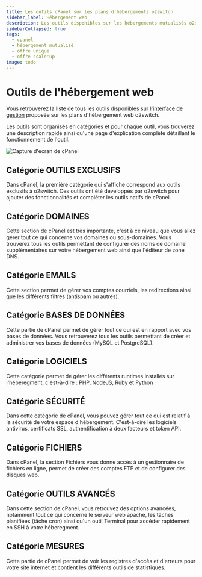 ```yaml
---
title: Les outils cPanel sur les plans d'hébergements o2switch
sidebar_label: Hébergement web
description: Les outils disponibles sur les hébergements mutualisés o2switch
sidebarCollapsed: true
tags: 
  - cpanel 
  - hébergement mutualisé
  - offre unique 
  - offre scale'up
image: todo 
---
```


# Outils de l'hébergement web 

Vous retrouverez la liste de tous les outils disponibles sur l'[interface de gestion](https://www.o2switch.fr/interface/) proposée sur les plans d'hébergement web o2switch.

Les outils sont organisés en catégories et pour chaque outil, vous trouverez une description rapide ainsi qu'une page d'explication complète détaillant le fonctionnement de l'outil.

<Image src="/img/docs/cpanel/interface-o2switch-cpanel.png" alt="Capture d'écran de cPanel" caption="Capture d'écran de la page d'acceuil de cPanel avec les différentes catégories et outils" title="Page d'accueil de l'interface technique"/>

## Catégorie OUTILS EXCLUSIFS

Dans cPanel, la première catégorie qui s'affiche correspond aux outils exclusifs à o2switch. Ces outils ont été developpés par o2switch pour ajouter des fonctionnalités et compléter les outils natifs de cPanel. 

<ToolCard tool="o2switch-wp-tiger" />

<ToolCard tool="o2switch-multiple-accounts" />

<ToolCard tool="o2switch-tiger-protect" />

<ToolCard tool="o2switch-ipxtender" />

<ToolCard tool="o2switch-lscache" />

<ToolCard tool="o2switch-xtrem-cache" />

<ToolCard tool="o2switch-redis-manager" />

<ToolCard tool="o2switch-memcached-manager" />

<ToolCard tool="o2switch-pagespeed" />

## Catégorie DOMAINES

Cette section de cPanel est très importante, c'est à ce niveau que vous allez gérer tout ce qui concerne vos domaines ou sous-domaines. 
Vous trouverez tous les outils permettant de configurer des noms de domaine supplémentaires sur votre hébergement web ainsi que l'éditeur de zone DNS.

<ToolCard tool="domains" />

<ToolCard tool="subdomains" />

<ToolCard tool="zone_editor" />

<ToolCard tool="redirects" />

## Catégorie EMAILS

Cette section permet de gérer vos comptes courriels, les redirections ainsi que les différents filtres (antispam ou autres).

<ToolCard tool="email_accounts" />

<ToolCard tool="email_deliverability" />

<ToolCard tool="track_delivery" />

<ToolCard tool="autoresponders" />

<ToolCard tool="forwarders" />

<ToolCard tool="email_filters" />

<ToolCard tool="global_email_filters" />

<ToolCard tool="email_routing" />

<ToolCard tool="boxtrapper" />

<ToolCard tool="calendar_and_contacts" />

<ToolCard tool="encryption" />

<ToolCard tool="email_disk_usage" />

<ToolCard tool="apache_spam_assassin" />

<ToolCard tool="address_importer" />

<ToolCard tool="mailing_lists" />

## Catégorie BASES DE DONNÉES

Cette partie de cPanel permet de gérer tout ce qui est en rapport avec vos bases de données. 
Vous retrouverez tous les outils permettant de créer et administrer vos bases de données (MySQL et PostgreSQL).


<ToolCard tool="mysql_databases" />

<ToolCard tool="php_my_admin" />

<ToolCard tool="remote_mysql" />

<ToolCard tool="postgresql_databases" />

<ToolCard tool="php_pg_admin" />

## Catégorie LOGICIELS

Cette catégorie permet de gérer les différents runtimes installés sur l'héberegment, c'est-à-dire : PHP, NodeJS, Ruby et Python


<ToolCard tool="lvephpsel" />

<ToolCard tool="lvenodejssel" />

<ToolCard tool="lvepythonsel" />

<ToolCard tool="lverubysel" />

## Catégorie SÉCURITÉ

Dans cette catégorie de cPanel, vous pouvez gérer tout ce qui est relatif à la sécurité de votre espace d'hébergement. C'est-à-dire les logiciels antivirus, certificats SSL, authentification à deux facteurs et token API.

<ToolCard tool="imunify-antivirus" />

<ToolCard tool="mod_security" />

<ToolCard tool="two_factor_authentication" />

<ToolCard tool="api_tokens" />

<ToolCard tool="tls_status" />

<ToolCard tool="ip_blocker" />

<ToolCard tool="ssl_tls" />

<ToolCard tool="ssh_access" />


## Catégorie FICHIERS

Dans cPanel, la section Fichiers vous donne accès à un gestionnaire de fichiers en ligne, permet de créer des comptes FTP et de configurer des disques web.

<ToolCard tool="file_manager" />

<ToolCard tool="directory_privacy" />

<ToolCard tool="disk_usage" />

<ToolCard tool="ftp_accounts" />

<ToolCard tool="version_control" />

<ToolCard tool="lvenodejssel" />

<ToolCard tool="jb5" />

## Catégorie OUTILS AVANCÉS

Dans cette section de cPanel, vous retrouvez des options avancées, notamment tout ce qui concerne le serveur web apache, les tâches planifiées (tâche cron) ainsi qu'un outil Terminal pour accéder rapidement en SSH à votre héberegment.


<ToolCard tool="cron_jobs" />

<ToolCard tool="terminal" />

<ToolCard tool="clam_av" />

<ToolCard tool="error_pages" />

<ToolCard tool="indexes" />

<ToolCard tool="apache_handlers" />

## Catégorie MESURES

Cette partie de cPanel permet de voir les registres d'accès et d'erreurs pour votre site internet et contient les différents outils de statistiques.



<ToolCard tool="lveresusage" />

<ToolCard tool="raw_access" />

<ToolCard tool="errors" />

<ToolCard tool="awstats" />

<ToolCard tool="visitors" />

<ToolCard tool="bandwidth" />
